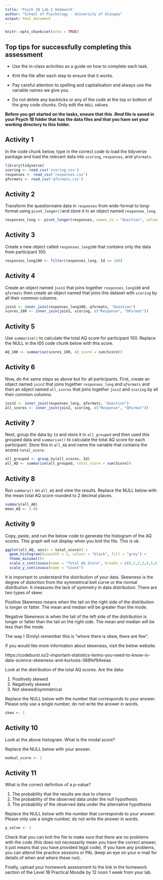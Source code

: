 ```yaml
---
title: 'Psych 1B Lab 2 Homework'
author: "School of Psychology - University of Glasgow"
output: html_document
---
```


```r
knitr::opts_chunk$set(echo = TRUE)
```

## Top tips for successfully completing this assessment 

* Use the in-class activities as a guide on how to complete each task.

* Knit the file after each step to ensure that it works.

* Pay careful attention to spelling and captialisation and always use the variable names we give you.

* Do not delete any backticks or any of the code at the top or bottom of the grey code chunks. Only edit the `NULL` values. 

**Before you get started on the tasks, ensure that this .Rmd file is saved in your Psych 1B folder that has the data files and that you have set your working directory to this folder.**

## Activity 1

In the code chunk below, type in the correct code to load the tidyverse package and load the relevant data into `scoring`, `responses`, and `qformats`.

```r
library(tidyverse)
scoring <- read_csv('scoring.csv')
responses <- read_csv('responses.csv')
qformats <- read_csv('qformats.csv')
```

## Activity 2 

Transform the questionnaire data in `responses` from wide-format to long-format using `pivot_longer()`and store it in an object named `responses_long`.

```r
responses_long <- pivot_longer(responses, names_to = "Question", values_to = "Response", cols = Q1:Q10)
```

## Activity 3

Create a new object called `responses_long100` that contains only the data from participant 100.

```r
responses_long100 <- filter(responses_long, Id == 100)
```

## Activity 4 

Create an object named `join1` that joins together `responses_long100` and `qformats` then create an object named that joins this dataset with `scoring` by all their common columns.

```r
join1 <- inner_join(responses_long100, qformats, "Question")
scores_100 <- inner_join(join1, scoring, c("Response", "QFormat"))
```


## Activity 5

Use `summarise()` to calculate the total AQ score for participant 100. Replace the NULL in the t05 code chunk below with this score. 

```r
AQ_100 <- summarise(scores_100, AQ_score = sum(Score))
```

## Activity 6

Now, do the same steps as above but for all participants. First, create an object named `join2` that joins together `responses_long` and `qformats` and then an object named `all_scores` that joins together `join2` and `scoring` by all their common columns. 

```r
join2 <- inner_join(responses_long, qformats, "Question")
all_scores <- inner_join(join2, scoring, c("Response", "QFormat"))
```

## Activity 7

Next, group the data by `Id` and store it in `all_grouped` and then used this grouped data and `summarise()` to calculate the total AQ score for each participant. Store this in `all_AQ` and name the variable that contains the scores `total_score`.

```r
all_grouped <- group_by(all_scores, Id)
all_AQ <- summarise(all_grouped, total_score = sum(Score))
```

## Activity 8

Run `summary()` on `all_AQ` and view the results. Replace the NULL below with the mean total AQ score rounded to 2 decimal places.

```r
summary(all_AQ)
mean_AQ <- 3.08
```

## Activity 9

Copy, paste, and run the below code to generate the histogram of the AQ scores. This graph will not display when you knit the file. This is ok.

```r
ggplot(all_AQ, aes(x = total_score)) +
  geom_histogram(binwidth = 1, colour = "black", fill = "grey") +
  theme_minimal()+
  scale_x_continuous(name = "Total AQ Score", breaks = c(0,1,2,3,4,5,6,7,8,9,10)) +
  scale_y_continuous(name = "Count")
```

It is important to understand the distribution of your data. Skewness is the degree of distortion from the symmetrical bell curve or the normal distribution. It measures the lack of symmetry in data distribution. There are two types of skew:

Positive Skewness means when the tail on the right side of the distribution is longer or fatter. The mean and median will be greater than the mode.

Negative Skewness is when the tail of the left side of the distribution is longer or fatter than the tail on the right side. The mean and median will be less than the mode.

The way I (Emily) remember this is "where there is skew, there are few".

If you would like more information about skewness, visit the below website.

https://codeburst.io/2-important-statistics-terms-you-need-to-know-in-data-science-skewness-and-kurtosis-388fef94eeaa

Look at the distribution of the total AQ scores. Are the data:

1. Positively skewed
2. Negatively skewed
3. Not skewed/symmetrical

Replace the NULL below with the number that corresponds to your answer. Please only use a single number, do not write the answer in words. 

```r
skew <- 1
```

## Activity 10

Look at the above histogram. What is the modal score?

Replace the NULL below with your answer.

```r
modeal_score <- 2
```

## Activity 11

What is the correct definition of a p-value?

1. The probability that the results are due to chance
2. The probability of the observed data under the null hypothesis
3. The probability of the observed data under the alternative hypothesis

Replace the NULL below with the number that corresponds to your answer. Please only use a single number, do not write the answer in words. 

```r
p_value <- 2
```

Check that you can knit the file to make sure that there are no problems with the code (this does not necessarily mean you have the correct answer, it just means that you have provided legal code). If you have any problems, you can attend the practice sessions or PAL (keep an eye on your e-mail for details of when and where these run).

Finally, upload your homework assessment to the link in the homework section of the Level 1B Practical Moodle by 12 noon 1 week from your lab. 

